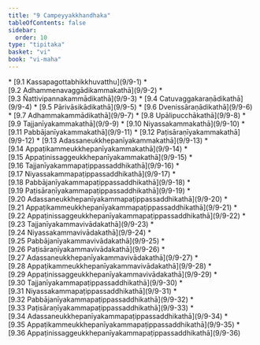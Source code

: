 ```yaml
---
title: "9 Campeyyakkhandhaka"
tableOfContents: false
sidebar:
  order: 10
type: "tipitaka"
basket: "vi"
book: "vi-maha"
---
```



<DynamicBreadcrumb />



<TableOfContents book="vi-maha" section="9">
* [9.1 Kassapagottabhikkhuvatthu](9/9-1)
* [9.2 Adhammenavaggādikammakathā](9/9-2)
* [9.3 Ñattivipannakammādikathā](9/9-3)
* [9.4 Catuvaggakaraṇādikathā](9/9-4)
* [9.5 Pārivāsikādikathā](9/9-5)
* [9.6 Dvenissāraṇādikathā](9/9-6)
* [9.7 Adhammakammādikathā](9/9-7)
* [9.8 Upālipucchākathā](9/9-8)
* [9.9 Tajjanīyakammakathā](9/9-9)
* [9.10 Niyassakammakathā](9/9-10)
* [9.11 Pabbājanīyakammakathā](9/9-11)
* [9.12 Paṭisāraṇīyakammakathā](9/9-12)
* [9.13 Adassaneukkhepanīyakammakathā](9/9-13)
* [9.14 Appaṭikammeukkhepanīyakammakathā](9/9-14)
* [9.15 Appaṭinissaggeukkhepanīyakammakathā](9/9-15)
* [9.16 Tajjanīyakammapaṭippassaddhikathā](9/9-16)
* [9.17 Niyassakammapaṭippassaddhikathā](9/9-17)
* [9.18 Pabbājanīyakammapaṭippassaddhikathā](9/9-18)
* [9.19 Paṭisāraṇīyakammapaṭippassaddhikathā](9/9-19)
* [9.20 Adassaneukkhepanīyakammapaṭippassaddhikathā](9/9-20)
* [9.21 Appaṭikammeukkhepanīyakammapaṭippassaddhikathā](9/9-21)
* [9.22 Appaṭinissaggeukkhepanīyakammapaṭippassaddhikathā](9/9-22)
* [9.23 Tajjanīyakammavivādakathā](9/9-23)
* [9.24 Niyassakammavivādakathā](9/9-24)
* [9.25 Pabbājanīyakammavivādakathā](9/9-25)
* [9.26 Paṭisāraṇīyakammavivādakathā](9/9-26)
* [9.27 Adassaneukkhepanīyakammavivādakathā](9/9-27)
* [9.28 Appaṭikammeukkhepanīyakammavivādakathā](9/9-28)
* [9.29 Appaṭinissaggeukkhepanīyakammavivādakathā](9/9-29)
* [9.30 Tajjanīyakammapaṭippassaddhikathā](9/9-30)
* [9.31 Niyassakammapaṭippassaddhikathā](9/9-31)
* [9.32 Pabbājanīyakammapaṭippassaddhikathā](9/9-32)
* [9.33 Paṭisāraṇīyakammapaṭippassaddhikathā](9/9-33)
* [9.34 Adassaneukkhepanīyakammapaṭippassaddhikathā](9/9-34)
* [9.35 Appaṭikammeukkhepanīyakammapaṭippassaddhikathā](9/9-35)
* [9.36 Appaṭinissaggeukkhepanīyakammapaṭippassaddhikathā](9/9-36)
</TableOfContents>